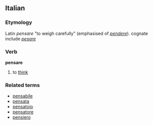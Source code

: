 ==Italian==
===Etymology===
Latin ''pensare'' "to weigh carefully" (emphasised of ''[[pendere]]''). cognate include ''[[pesare]]''
===Verb===
'''pensare'''

# to [[think]]

===Related terms===
*[[pensabile]]
*[[pensata]]
*[[pensatoio]]
*[[pensatore]]
*[[pensiero]]